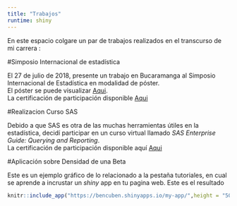 ```yaml
---
title: "Trabajos"
runtime: shiny
---
```


En este espacio colgare un par de trabajos realizados en el transcurso de mi carrera :

#Simposio Internacional de estadística

El 27 de julio de 2018, presente un trabajo en Bucaramanga al Simposio Internacional de Estadística en modalidad de póster.  
El póster se puede visualizar   [Aqui](https://github.com/bencuben/Certificaciones-y-archivos/blob/master/postermodificado.pdf).  
La certificación de participación disponible [Aqui](https://github.com/bencuben/Certificaciones-y-archivos/blob/master/certificado%20ponente.pdf)


#Realizacion Curso SAS

Debido a que SAS es otra de las muchas herramientas útiles en la estadística, decidí participar en un curso virtual llamado  *SAS Enterprise Guide: Querying and Reporting*.  
La certificación de participación disponible aquí [Aqui](https://github.com/bencuben/Certificaciones-y-archivos/blob/master/certificado%20SAS.pdf)

#Aplicación sobre Densidad de una Beta

Este es un ejemplo gráfico de lo relacionado a la pestaña tutoriales, en cual se aprende a incrustar un *shiny* app en tu pagina web.
Este es el resultado

```r
knitr::include_app("https://bencuben.shinyapps.io/my-app/",height = "500px")
```
